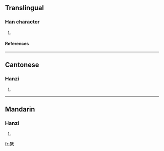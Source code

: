 ==Translingual==
===Han character===
{{Han char|rn=94|rad=犬|as=06|sn=9|four=4421<sub>1</sub>|canj=大竹十大心 (KHJKP)}}
# {{defn|Han|sort=犬06}}
====References====
{{Han ref|kx=0711.080|dkj=20394|dj=1123.070|hdz=21343.030|uh=72EB|ud=29419|bh=CFC1|bd=53185}}

----
==Cantonese==
===Hanzi===
{{yue-hanzi|jyut=|y=lou5}}
# {{defn|Cantonese}}

----
==Mandarin==
===Hanzi===
{{cmn-hanzi|pin=[[lǎo]] ([[lao3]])|wg=lao<sup>3</sup>}}
# {{defn|Mandarin}}

[[fr:狫]]
